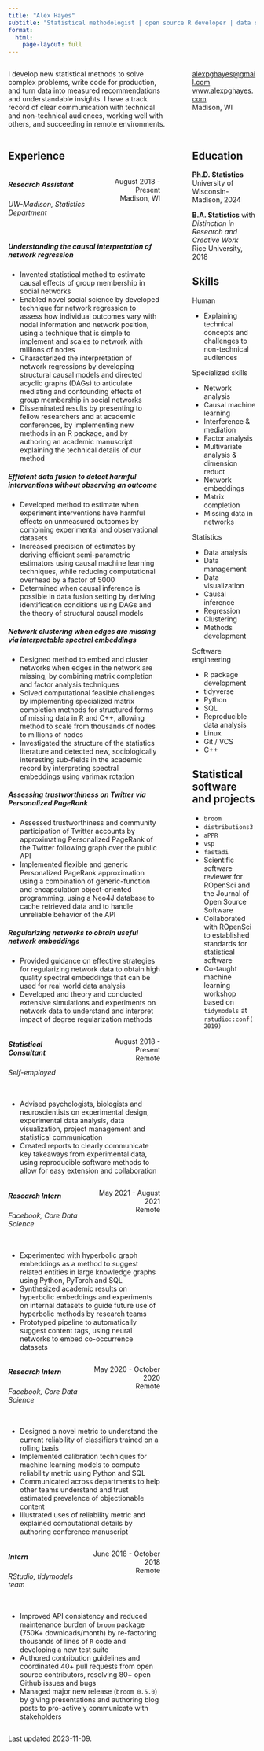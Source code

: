 ```yaml
---
title: "Alex Hayes"
subtitle: "Statistical methodologist | open source R developer | data scientist"
format: 
  html:
    page-layout: full
---
```


<!-- https://quarto.org/docs/output-formats/page-layout.html -->

:::: {.columns}

::: {.column width="70%"}
I develop new statistical methods to solve complex problems, write code for production, and turn data into measured recommendations and understandable insights. I have a track record of clear communication with technical and non-technical audiences, working well with others, and succeeding in remote environments.
:::

::: {.column width="2%"}
<!-- empty column to create gap -->
:::

::: {.column width="28%"}
<alexpghayes@gmail.com>  
[www.alexpghayes.com](https://www.alexpghayes.com)   
<!-- {{< fa brands github >}} [github.com/alexpghayes](https://github.com/alexpghayes)   -->
<!-- {{< fa brands linkedin >}} [linkedin.com/in/alexpghayes/](https://linkedin.com/in/alexpghayes/)   -->
Madison, WI
:::

::::

:::: {.columns}

::: {.column width="67%"}

## Experience

:::: {.columns}
::: {.column width="80%" style="align: left;"}
##### **Research Assistant**
###### UW-Madison, Statistics Department   
:::
::: {.column width="20%" style="text-align: right;"}
August 2018 - Present  
Madison, WI
:::
::::

<!-- Action Verb + What You Did + How You Did It + Results/Purpose/Impact -->

<!-- Advise Aid Correct Counsel Demonstrate Display Encourage Enhance Enlist Ensure Grade Guide Help Influence Instruct Introduce Lecture Mentor Program Provide Rate Steer Suggest Support Teach Test Train Tutor -->

<!-- Acquire Analyze Classify Collate Collect Compile Conduct Deliver Detect Determine Discover Dissect Evaluate Explore Examine Formulate Gather Identify Inspect Investigate Locate Name Obtain Observe Pinpoint Prepare Prioritize Receive Research Specify Survey Test Trace Track Verify -->

<!-- Adjust Assemble Build Compose Customize Develop Design Devise Enlarge Format Implement Improve Innovate Install Invent Fix Function Make Manufacture Navigate Operate Propose Refinish Renovate Repair Restore Streamline Strengthen Supervise -->

##### *Understanding the causal interpretation of network regression*

- Invented statistical method to estimate causal effects of group membership in social networks
- Enabled novel social science by developed technique for network regression to assess how individual outcomes vary with nodal information and network position, using a technique that is simple to implement and scales to network with millions of nodes
- Characterized the interpretation of network regressions by developing structural causal models and directed acyclic graphs (DAGs) to articulate mediating and confounding effects of group membership in social networks
- Disseminated results by presenting to fellow researchers and at academic conferences, by implementing new methods in an R package, and by authoring an academic manuscript explaining the technical details of our method

##### *Efficient data fusion to detect harmful interventions without observing an outcome*

- Developed method to estimate when experiment interventions have harmful effects on unmeasured outcomes by combining experimental and observational datasets
- Increased precision of estimates by deriving efficient semi-parametric estimators using causal machine learning techniques, while reducing computational overhead by a factor of 5000
- Determined when causal inference is possible in data fusion setting by deriving identification conditions using DAGs and the theory of structural causal models

##### *Network clustering when edges are missing via interpretable spectral embeddings*

- Designed method to embed and cluster networks when edges in the network are missing, by combining matrix completion and factor analysis techniques
- Solved computational feasible challenges by implementing specialized matrix completion methods for structured forms of missing data in R and C++, allowing method to scale from thousands of nodes to millions of nodes
- Investigated the structure of the statistics literature and detected new, sociologically interesting sub-fields in the academic record by interpreting spectral embeddings using varimax rotation

##### *Assessing trustworthiness on Twitter via Personalized PageRank*

- Assessed trustworthiness and community participation of Twitter accounts by approximating Personalized PageRank of the Twitter following graph over the public API
- Implemented flexible and generic Personalized PageRank approximation using a combination of generic-function and encapsulation object-oriented programming, using a Neo4J database to cache retrieved data and to handle unreliable behavior of the API

##### *Regularizing networks to obtain useful network embeddings*

- Provided guidance on effective strategies for regularizing network data to obtain high quality spectral embeddings that can be used for real world data analysis
- Developed and theory and conducted extensive simulations and experiments on network data to understand and interpret impact of degree regularization methods

:::: {.columns}
::: {.column width="70%" style="align: left;"}
##### **Statistical Consultant**
###### Self-employed
:::
::: {.column width="30%" style="text-align: right;"}
August 2018 - Present  
Remote
:::
::::

- Advised psychologists, biologists and neuroscientists on experimental design, experimental data analysis, data visualization, project management and statistical communication
- Created reports to clearly communicate key takeaways from experimental data, using reproducible software methods to allow for easy extension and collaboration

:::: {.columns}
::: {.column width="70%" style="align: left;"}
##### **Research Intern**
###### Facebook, Core Data Science
:::
::: {.column width="30%" style="text-align: right;"}
May 2021 - August 2021  
Remote
:::
::::

- Experimented with hyperbolic graph embeddings as a method to suggest related entities in large knowledge graphs using Python, PyTorch and SQL
- Synthesized academic results on hyperbolic embeddings and experiments on internal datasets to guide future use of hyperbolic methods by research teams
- Prototyped pipeline to automatically suggest content tags, using neural networks to embed co-occurrence datasets

:::: {.columns}
::: {.column width="70%" style="align: left;"}
##### **Research Intern**
###### Facebook, Core Data Science
:::
::: {.column width="30%" style="text-align: right;"}
May 2020 - October 2020  
Remote
:::
::::

- Designed a novel metric to understand the current reliability of classifiers trained on a rolling basis
- Implemented calibration techniques for machine learning models to compute reliability metric using Python and SQL
- Communicated across departments to help other teams understand and trust estimated prevalence of objectionable content
- Illustrated uses of reliability metric and explained computational details by authoring conference manuscript

:::: {.columns}
::: {.column width="70%" style="align: left;"}
##### **Intern**
###### RStudio, tidymodels team
:::
::: {.column width="30%" style="text-align: right;"}
June 2018 - October 2018  
Remote
:::
::::

- Improved API consistency and reduced maintenance burden of `broom ` package (750K+ downloads/month) by re-factoring thousands of lines of `R` code and developing a new test suite
- Authored contribution guidelines and coordinated 40+ pull requests from open source contributors, resolving 80+ open Github issues and bugs
- Managed major new release (`broom 0.5.0`) by giving presentations and authoring blog posts to pro-actively communicate with stakeholders
:::

::: {.column width="5%"}
<!-- empty column to create gap -->
:::

::: {.column width="28%"}

## Education  

**Ph.D. Statistics**  
University of Wisconsin-Madison, 2024

**B.A. Statistics** with *Distinction in Research and Creative Work*  
Rice University, 2018

## Skills

Human

- Explaining technical concepts and challenges to non-technical audiences

Specialized skills

- Network analysis
- Causal machine learning
- Interference & mediation
- Factor analysis
- Multivariate analysis & dimension reduct
- Network embeddings
- Matrix completion
- Missing data in networks


Statistics

- Data analysis
- Data management
- Data visualization
- Causal inference
- Regression
- Clustering
- Methods development

Software engineering

- R package development
- tidyverse
- Python
- SQL
- Reproducible data analysis
- Linux
- Git / VCS
- C++

## Statistical software and projects

- `broom`
- `distributions3`
- `aPPR`
- `vsp`
- `fastadi`
- Scientific software reviewer for ROpenSci and the Journal of Open Source Software
- Collaborated with ROpenSci to established standards for statistical software
- Co-taught machine learning workshop based on `tidymodels` at `rstudio::conf(2019)`

:::

::::

Last updated 2023-11-09.
